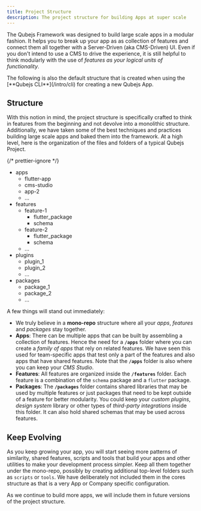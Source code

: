 ```yaml
---
title: Project Structure
description: The project structure for building Apps at super scale
---
```



The Qubejs Framework was designed to build large scale apps in a modular fashion.
It helps you to break up your app as as collection of features and connect them
all together with a Server-Driven (aka CMS-Driven) UI. Even if you don't intend
to use a CMS to drive the experience, it is still helpful to think modularly
with the use of _features as your logical units of functionality_.

<Aside>
  The following is also the default structure that is created when using the
  [**Qubejs CLI**](/intro/cli) for creating a new Qubejs App.
</Aside>

## Structure

With this notion in mind, the project structure is specifically crafted to think
in features from the beginning and not devolve into a monolithic structure.
Additionally, we have taken some of the best techniques and practices building
large scale apps and baked them into the framework. At a high level, here is the
organization of the files and folders of a typical Qubejs Project.

{/* prettier-ignore */}
<FileTree>

- apps
  - flutter-app
  - cms-studio
  - app-2
  - ...
- features
  - feature-1
    - flutter_package
    - schema
  - feature-2
    - flutter_package
    - schema
  - ...
- plugins
  - plugin_1
  - plugin_2
  - ...
- packages
  - package_1
  - package_2
  - ...

</FileTree>

A few things will stand out immediately:

- We truly believe in a **mono-repo** structure where all your _apps_,
  _features_ and _packages_ stay together.
- **Apps**: There can be multiple apps that can be built by assembling a
  collection of features. Hence the need for a **`/apps`** folder where you can
  create a _family of apps_ that rely on related features. We have seen this
  used for team-specific apps that test only a part of the features and also
  apps that have shared features. Note that the **`/apps`** folder is also where
  you can keep your _CMS Studio_.
- **Features**: All features are organized inside the **`/features`** folder.
  Each feature is a combination of the `schema` package and a `flutter` package.
- **Packages**: The **`/packages`** folder contains shared libraries that may be
  used by multiple features or just packages that need to be kept outside of a
  feature for better modularity. You could keep your _custom plugins_, _design
  system_ library or other types of _third-party integrations_ inside this
  folder. It can also hold shared schemas that may be used across features.

## Keep Evolving

As you keep growing your app, you will start seeing more patterns of similarity,
shared features, scripts and tools that build your apps and other utilities to
make your development process simpler. Keep all them together under the
mono-repo, possibly by creating additional top-level folders such as `scripts`
or `tools`. We have deliberately not included them in the cores structure as
that is a very App or Company specific configuration.

As we continue to build more apps, we will include them in future versions of
the project structure.
